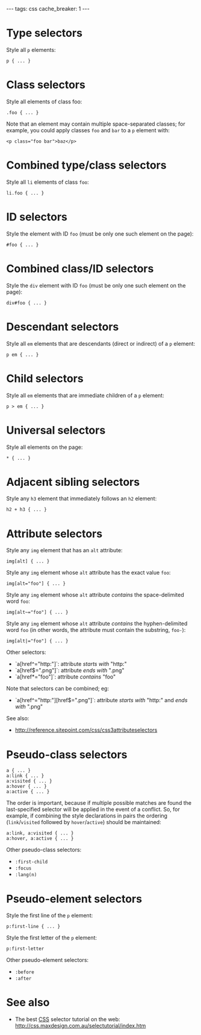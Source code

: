 ---
tags: css
cache_breaker: 1
---
= Type selectors =

Style all <tt>p</tt> elements:

<pre>p { ... }</pre>

= Class selectors =

Style all elements of class foo:

<pre>.foo { ... }</pre>

Note that an element may contain multiple space-separated classes; for example, you could apply classes <tt>foo</tt> and <tt>bar</tt> to a <tt>p</tt> element with:

<pre><p class="foo bar">baz</p></pre>

= Combined type/class selectors =

Style all <tt>li</tt> elements of class <tt>foo</tt>:

<pre>li.foo { ... }</pre>

= ID selectors =

Style the element with ID <tt>foo</tt> (must be only one such element on the page):

<pre>#foo { ... }</pre>

= Combined class/ID selectors =

Style the <tt>div</tt> element with ID <tt>foo</tt> (must be only one such element on the page):

<pre>div#foo { ... }</pre>

= Descendant selectors =

Style all <tt>em</tt> elements that are descendants (direct or indirect) of a <tt>p</tt> element:

<pre>p em { ... }</pre>

= Child selectors =

Style all <tt>em</tt> elements that are immediate children of a <tt>p</tt> element:

<pre>p > em { ... }</pre>

= Universal selectors =

Style all elements on the page:

<pre>* { ... }</pre>

= Adjacent sibling selectors =

Style any <tt>h3</tt> element that immediately follows an <tt>h2</tt> element:

<pre>h2 + h3 { ... }</pre>

= Attribute selectors =

Style any <tt>img</tt> element that has an <tt>alt</tt> attribute:

<pre>img[alt] { ... }</pre>

Style any <tt>img</tt> element whose <tt>alt</tt> attribute has the exact value <tt>foo</tt>:

<pre>img[alt="foo"] { ... }</pre>

Style any <tt>img</tt> element whose <tt>alt</tt> attribute ''contains'' the space-delimited word <tt>foo</tt>:

<pre>img[alt~="foo"] { ... }</pre>

Style any <tt>img</tt> element whose <tt>alt</tt> attribute ''contains'' the hyphen-delimited word <tt>foo</tt> (in other words, the attribute must contain the substring, <tt>foo-</tt>):

<pre>img[alt|="foo"] { ... }</pre>

Other selectors:

* `a[href^="http:"]`: attribute ''starts with'' "http:"
* `a[href$=".png"]`: attribute ''ends with'' ".png"
* `a[href*="foo"]`: attribute ''contains'' "foo"

Note that selectors can be combined; eg:

* `a[href^="http:"][href$=".png"]`: attribute ''starts with'' "http:" and ''ends with'' ".png"

See also:

* http://reference.sitepoint.com/css/css3attributeselectors

= Pseudo-class selectors =

<pre>a { ... }
a:link { ... }
a:visited { ... }
a:hover { ... }
a:active { ... }</pre>

The order is important, because if multiple possible matches are found the last-specified selector will be applied in the event of a conflict. So, for example, if combining the style declarations in pairs the ordering (<tt>link</tt>/<tt>visited</tt> followed by <tt>hover</tt>/<tt>active</tt>) should be maintained:

<pre>a:link, a:visited { ... }
a:hover, a:active { ... }</pre>

Other pseudo-class selectors:

* <tt>:first-child</tt>
* <tt>:focus</tt>
* <tt>:lang(n)</tt>

= Pseudo-element selectors =

Style the first line of the <tt>p</tt> element:

<pre>p:first-line { ... }</pre>

Style the first letter of the <tt>p</tt> element:

<pre>p:first-letter</pre>

Other pseudo-element selectors:

* <tt>:before</tt>
* <tt>:after</tt>

= See also =

* The best [[CSS]] selector tutorial on the web: http://css.maxdesign.com.au/selectutorial/index.htm

